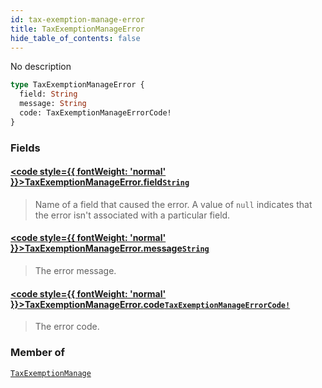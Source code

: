 ```yaml
---
id: tax-exemption-manage-error
title: TaxExemptionManageError
hide_table_of_contents: false
---
```








No description

```graphql
type TaxExemptionManageError {
  field: String
  message: String
  code: TaxExemptionManageErrorCode!
}
```


### Fields

#### [<code style={{ fontWeight: 'normal' }}>TaxExemptionManageError.<b>field</b></code>](#)<Bullet />[`String`](../../../developer/api-reference/scalars/string) <Badge class="secondary" text="scalar"/>
> Name of a field that caused the error. A value of `null` indicates that the error isn't associated with a particular field.
> 

#### [<code style={{ fontWeight: 'normal' }}>TaxExemptionManageError.<b>message</b></code>](#)<Bullet />[`String`](../../../developer/api-reference/scalars/string) <Badge class="secondary" text="scalar"/>
> The error message.
> 

#### [<code style={{ fontWeight: 'normal' }}>TaxExemptionManageError.<b>code</b></code>](#)<Bullet />[`TaxExemptionManageErrorCode!`](../../../developer/api-reference/enums/tax-exemption-manage-error-code) <Badge class="secondary" text="non-null"/> <Badge class="secondary" text="enum"/>
> The error code.
> 



### Member of

[`TaxExemptionManage`](../../../developer/api-reference/objects/tax-exemption-manage)  <Badge class="secondary" text="object"/>



